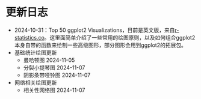 # 更新日志 {#sec-ChangeLog}

- 2024-10-31：Top 50 ggplot2 Visualizations，目前是英文版，来自[r-statistics.co](https://r-statistics.co/Top50-Ggplot2-Visualizations-MasterList-R-Code.html)。这里面简单介绍了一些常用的绘图原则，以及如何组合ggplot2本身自带的函数来绘制一些高级图形，部分图形会用到ggplot2的拓展包。
- 基础统计绘图更新
  - 曼哈顿图 2024-11-05
  - 分裂小提琴图 2024-11-07
  - 阴影条带哑铃图 2024-11-07
- 网络相关绘图更新
  - 相关性网络图 2024-11-07